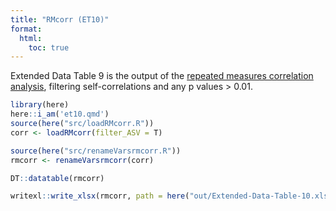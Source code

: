 ```yaml
---
title: "RMcorr (ET10)"
format:
  html:
    toc: true
---
```


Extended Data Table 9 is the output of the [repeated measures correlation analysis](helper-rmcorr.qmd), filtering self-correlations and any p values > 0.01.

```r
library(here)
here::i_am('et10.qmd')
source(here("src/loadRMcorr.R"))
corr <- loadRMcorr(filter_ASV = T)

source(here("src/renameVarsrmcorr.R"))
rmcorr <- renameVarsrmcorr(corr)
```

```r
DT::datatable(rmcorr)

writexl::write_xlsx(rmcorr, path = here("out/Extended-Data-Table-10.xlsx"))
```